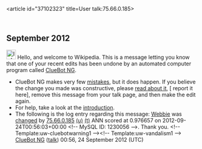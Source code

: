 <article id="37102323" title=User talk:75.66.0.185>
	<talkpage id="37102323" title="User talk:75.66.0.185">


== September 2012 ==
[[Image:Information.svg|left|25px|alt=|link=]] Hello, and welcome to Wikipedia. This is a message letting you know that one of your recent edits has been undone by an automated computer program called [[User:ClueBot NG|ClueBot NG]].
{{clear}}
* ClueBot NG makes very few [[User:ClueBot NG#Information About False Positives|mistakes]], but it does happen. If you believe the change you made was constructive, please [[User:ClueBot NG#Information About False Positives|read about it]], [{{User:ClueBot NG/Warnings/FPReport|1230056}} report it here], remove this message from your talk page, and then make the edit again.
* For help, take a look at the [[Wikipedia:Introduction|introduction]].
* The following is the log entry regarding this message: [[Webbie]] was [http://en.wikipedia.org/w/index.php?title=Webbie&amp;diff=514243699&amp;oldid=513407153 changed] by [[Special:Contributions/75.66.0.185|75.66.0.185]] [[User:75.66.0.185|(u)]] [[User talk:75.66.0.185|(t)]] ANN scored at 0.976657 on 2012-09-24T00:56:03+00:00 &lt;!-- MySQL ID: 1230056 --&gt;. Thank you. &lt;!-- Template:uw-cluebotwarning1 --&gt;&lt;!-- Template:uw-vandalism1 --&gt; [[User:ClueBot NG|ClueBot NG]] ([[User talk:ClueBot NG|talk]]) 00:56, 24 September 2012 (UTC)
	</talkpage>
</article>